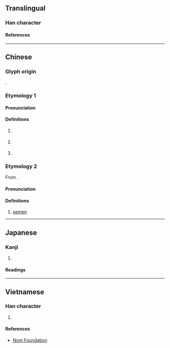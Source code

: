 {{character info/new}}
==Translingual==

===Han character===
{{Han char|rn=85|rad=水|as=06|sn=9|four=30148|canj=EYCK|ids=⿰氵交}}

====References====
{{Han ref|kx=0621.180|dkj=17399|dj=1017.100|hdz=31615.060|uh=6D28}}

----

==Chinese==

===Glyph origin===
{{Han etym}}
{{Han compound|水|交|ls=psc|c1=s|c2=p|t1=river; water}}.

===Etymology 1===
{{zh-forms}}

====Pronunciation====
{{zh-pron
|m=xiáo
|c=ngaau4,haau4
|c_note=haau4 - rare
|mn=ml:hâu
|mn-t=ngao5/gao1
|w=3hhau
|mc=y
|oc=y
|ma=
|cat=pn
}}

====Definitions====
{{zh-hanzi}}

# {{zh-div|水|河}} {{place|zh|t=[[Xiao]] River|river|p/Hebei|c/China}}
# {{zh-div|水}} {{lb|zh|historical}} {{place|zh|t=[[Xiao]] River|river|p/Anhui|c/China|modern=[[Tuo]] River}}
# {{zh-div|縣}} {{lb|zh|historical}} {{place|zh|t=Xiao|county|in modern|p/Anhui|c/China}}

===Etymology 2===
{{zh-forms}}
From {{bor|cmn|nan|-}} {{zh-l|潲|siâu}}.

====Pronunciation====
{{zh-pron
|m=xiáo
|cat=n
}}

====Definitions====
{{zh-hanzi}}

# {{lb|zh|chiefly|Taiwan|vulgar}} [[semen]]

----

==Japanese==

===Kanji===
{{ja-kanji|grade=|rs=水06}}

# {{rfdef|ja|sort=水06}}

====Readings====
{{ja-readings
|on=こう, きょう
}}

----

==Vietnamese==

===Han character===
{{vi-readings|rs=水06|reading=giào, rào}}

# {{rfdef|vi|sort=水06}}

====References====
* [http://nomfoundation.org/common/nom_details.php?codepoint=6d28 Nom Foundation]